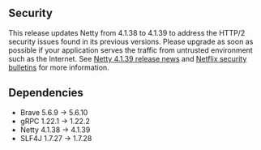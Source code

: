 ## Security

This release updates Netty from 4.1.38 to 4.1.39 to address the HTTP/2 security issues found in its previous versions. Please upgrade as soon as possible if your application serves the traffic from untrusted environment such as the Internet. See [Netty 4.1.39 release news](https://netty.io/news/2019/08/13/4-1-39-Final.html) and [Netflix security bulletins](https://github.com/Netflix/security-bulletins/blob/master/advisories/third-party/2019-002.md) for more information.

## Dependencies

- Brave 5.6.9 -> 5.6.10
- gRPC 1.22.1 -> 1.22.2
- Netty 4.1.38 -> 4.1.39
- SLF4J 1.7.27 -> 1.7.28
